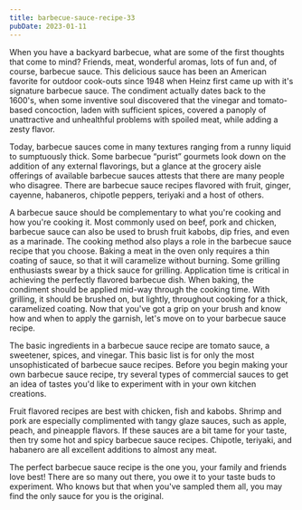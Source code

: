 ```yaml
---
title: barbecue-sauce-recipe-33
pubDate: 2023-01-11
---
```


When you have a backyard barbecue, what are some of the first thoughts that come to mind? Friends, meat, wonderful aromas, lots of fun and, of course, barbecue sauce. This delicious sauce has been an American favorite for outdoor cook-outs since 1948 when Heinz first came up with it's signature barbecue sauce. The condiment actually dates back to the 1600's, when some inventive soul discovered that the vinegar and tomato-based concoction, laden with sufficient spices, covered a panoply of unattractive and unhealthful problems with spoiled meat, while adding a zesty flavor.

Today, barbecue sauces come in many textures ranging from a runny liquid to sumptuously thick. Some barbecue “purist” gourmets look down on the addition of any external flavorings, but a glance at the grocery aisle offerings of available barbecue sauces attests that there are many people who disagree. There are barbecue sauce recipes flavored with fruit, ginger, cayenne, habaneros, chipotle peppers, teriyaki and a host of others.

A barbecue sauce should be complementary to what you're cooking and how you're cooking it. Most commonly used on beef, pork and chicken, barbecue sauce can also be used to brush fruit kabobs, dip fries,  and even as a marinade. The cooking method also plays a role in the barbecue sauce recipe that you choose. Baking a meat in the oven only requires a thin coating of sauce, so that it will caramelize without burning. Some grilling enthusiasts swear by a thick sauce for grilling. Application time is critical in achieving the perfectly flavored barbecue dish.  When baking, the condiment should be applied mid-way through the cooking time. With grilling, it should be brushed on, but lightly, throughout cooking for a thick, caramelized coating. Now that you've got a grip on your brush and know how and when to apply the garnish, let's move on to your barbecue sauce recipe. 

The basic ingredients in a barbecue sauce recipe are tomato sauce, a sweetener, spices, and vinegar. This basic list is for only the most unsophisticated of barbecue sauce recipes. Before you begin making your own barbecue sauce recipe, try several types of commercial sauces to get an idea of tastes you'd like to experiment with in your own kitchen creations.

Fruit flavored recipes are best with chicken, fish and kabobs. Shrimp and pork are especially complimented with tangy glaze sauces, such as apple, peach, and pineapple flavors. If these sauces are a bit tame for your taste, then try some hot and spicy barbecue sauce recipes. Chipotle, teriyaki, and habanero are all excellent additions to almost any meat. 

The perfect barbecue sauce recipe is the one you, your family and friends love best! There are so many out there, you owe it to your taste buds to experiment. Who knows but that when you've sampled them all, you may find the only sauce for you is the original.